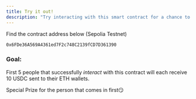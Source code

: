```yaml
---
title: Try it out!
description: "Try interacting with this smart contract for a chance to win some $USDC sponsored by Jackal Labs!"
---
```


<Info>Find the contract address below (Sepolia Testnet)</Info>

```
0x6FDe36A569A4361ed7F2c748C2139fCD7D361390
```

### Goal:

First 5 people that successfully _*interact*_ with this contract will each receive 10 USDC sent to their ETH wallets.

Special Prize for the person that comes in first😏
